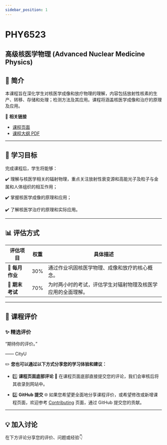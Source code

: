 ```yaml
---
sidebar_position: 1
---
```


# PHY6523
## 高级核医学物理 (Advanced Nuclear Medicine Physics)

## **📘 简介**
本课程旨在深化学生对核医学成像和放疗物理的理解，内容包括放射性核素的生产、转移、存储和处理；检测方法及其应用。课程将涵盖核医学成像和治疗的原理及应用。

🔗 **相关链接**
- [课程页面](https://www.cityu.edu.hk/catalogue/pg/202526/course/PHY6523.htm)
- [课程大纲 PDF](https://www.cityu.edu.hk/catalogue/pg/202526/course/PHY6523.pdf)

---

## **🎯 学习目标**

完成课程后，学生将能够：

✔️ 理解与核医学相关的辐射物理，重点关注放射性衰变源和高能光子及粒子与金属和人体组织的相互作用；

✔️ 掌握核医学成像的原理和应用；

✔️ 了解核医学治疗的原理和实际应用。

---

## **📊 评估方式**

| **评估项目**       | **权重** | **具体描述**                                                                                       |
|-------------------|---------|---------------------------------------------------------------------------------------------------|
| **📂 每月作业**    | 30%      | 通过作业巩固核医学物理、成像和放疗的核心概念。                                                        |
| **📝 期末考试**    | 70%      | 为时两小时的考试，评估学生对辐射物理及核医学应用的全面理解。                                                |

---

## **💬 课程评价**

### ✨ **精选评价**
<div className={commentStyles.commentBox}>
    <p className={commentStyles.commentText}>
        “期待你的评价。”
    </p>
    <p className={commentStyles.commentAuthor}>—— CityU</p>
</div>

✏️ **您也可以通过以下方式分享您的学习体验和建议：**

- 1️⃣ **课程页面底部评论**
💬 在课程页面底部直接提交您的评论，我们会审核后将其收录到网站中。

- 2️⃣ **GitHub 提交**
🌐 如果您希望更全面地分享课程评价，或希望修改或新增课程页面，欢迎参考 [Contributing](/contributing) 页面，通过 GitHub 提交您的贡献。

---

## **💡 加入讨论**

在下方评论分享您的评价、问题或经验👇
<Utterances />
